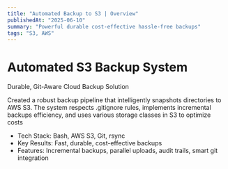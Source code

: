 ```yaml
---
title: "Automated Backup to S3 | Overview"
publishedAt: "2025-06-10"
summary: "Powerful durable cost-effective hassle-free backups"
tags: "S3, AWS"
---
```



# Automated S3 Backup System
Durable, Git-Aware Cloud Backup Solution

Created a robust backup pipeline that intelligently snapshots directories to AWS S3. The system respects .gitignore rules, implements incremental backups efficiency, and uses various storage classes in S3 to optimize costs



- Tech Stack: Bash, AWS S3, Git, rsync
- Key Results: Fast, durable, cost-effective backups
- Features: Incremental backups, parallel uploads, audit trails, smart git integration
